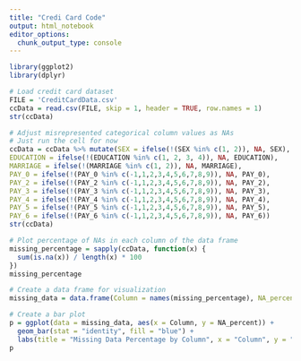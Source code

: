 ---
title: "Credi Card Code"
output: html_notebook
editor_options: 
  chunk_output_type: console
---

```{r}
library(ggplot2)
library(dplyr)
```

```{r}
# Load credit card dataset
FILE = 'CreditCardData.csv'
ccData = read.csv(FILE, skip = 1, header = TRUE, row.names = 1)
str(ccData)
```

```{r}
# Adjust misrepresented categorical column values as NAs
# Just run the cell for now
ccData = ccData %>% mutate(SEX = ifelse(!(SEX %in% c(1, 2)), NA, SEX),
EDUCATION = ifelse(!(EDUCATION %in% c(1, 2, 3, 4)), NA, EDUCATION),
MARRIAGE = ifelse(!(MARRIAGE %in% c(1, 2)), NA, MARRIAGE),
PAY_0 = ifelse(!(PAY_0 %in% c(-1,1,2,3,4,5,6,7,8,9)), NA, PAY_0),
PAY_2 = ifelse(!(PAY_2 %in% c(-1,1,2,3,4,5,6,7,8,9)), NA, PAY_2),
PAY_3 = ifelse(!(PAY_3 %in% c(-1,1,2,3,4,5,6,7,8,9)), NA, PAY_3),
PAY_4 = ifelse(!(PAY_4 %in% c(-1,1,2,3,4,5,6,7,8,9)), NA, PAY_4),
PAY_5 = ifelse(!(PAY_5 %in% c(-1,1,2,3,4,5,6,7,8,9)), NA, PAY_5),
PAY_6 = ifelse(!(PAY_6 %in% c(-1,1,2,3,4,5,6,7,8,9)), NA, PAY_6))
str(ccData)
```

```{r}
# Plot percentage of NAs in each column of the data frame
missing_percentage = sapply(ccData, function(x) {
  sum(is.na(x)) / length(x) * 100
})
missing_percentage
```

```{r}
# Create a data frame for visualization
missing_data = data.frame(Column = names(missing_percentage), NA_percent = missing_percentage)

# Create a bar plot
p = ggplot(data = missing_data, aes(x = Column, y = NA_percent)) +
  geom_bar(stat = "identity", fill = "blue") +
  labs(title = "Missing Data Percentage by Column", x = "Column", y = "Missing Percentage")
p
```










